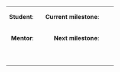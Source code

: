 {|
|align="right"|'''Student''':
|{{{student}}}
|align="right"|'''Current milestone''':
|{{{cmilestone}}}
|
|-
|align="right"| '''Mentor''':
|{{{mentor}}}
|align="right"| '''Next milestone''':
|{{{nmilestone}}}
|
|-
|colspan="5"|{{{description}}}
|-
|colspan="5"|{{{links}}}
|}